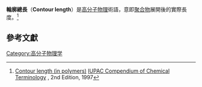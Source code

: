 '''輪廓總長'''（'''Contour length'''）是[[高分子物理|高分子物理]]術語，意即[[聚合物|聚合物]]展開後的實際長度。<ref>[http://goldbook.iupac.org/C01308.html Contour length (in polymers)] [http://goldbook.iupac.org/ IUPAC Compendium of Chemical Terminology] {{Wayback|url=http://goldbook.iupac.org/ |date=20161124233000 }}, 2nd Edition, 1997</ref>

==參考文獻==
<small>
<references />
</small>
{{chem-stub}}
[[Category:高分子物理学|Category:高分子物理学]]